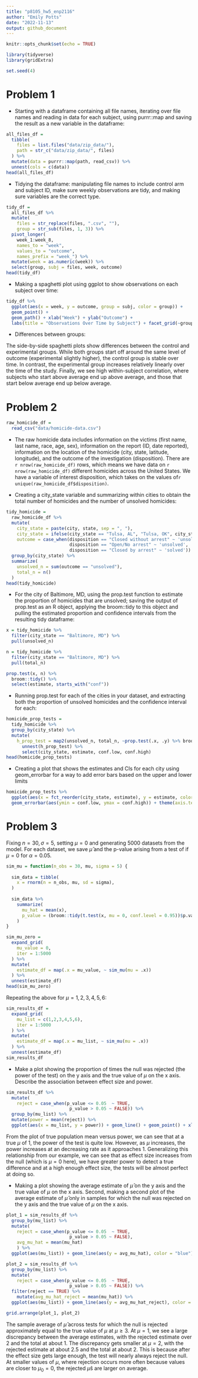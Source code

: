 ```yaml
---
title: "p8105_hw5_enp2116"
author: "Emily Potts"
date: "2022-11-13"
output: github_document
---
```


```r
knitr::opts_chunk$set(echo = TRUE)

library(tidyverse)
library(gridExtra)

set.seed(4)
```

# Problem 1
* Starting with a dataframe containing all file names, iterating over file names and reading in data for each subject, using purrr::map and saving the result as a new variable in the dataframe:
```r
all_files_df = 
  tibble(
    files = list.files("data/zip_data/"),
    path = str_c("data/zip_data/", files)
  ) %>% 
  mutate(data = purrr::map(path, read_csv)) %>% 
  unnest(cols = c(data))
head(all_files_df)
```

* Tidying the dataframe: manipulating file names to include control arm and subject ID, make sure weekly observations are tidy, and making sure variables are the correct type.
```r
tidy_df = 
  all_files_df %>% 
  mutate(
    files = str_replace(files, ".csv", ""),
    group = str_sub(files, 1, 3)) %>% 
  pivot_longer(
    week_1:week_8,
    names_to = "week",
    values_to = "outcome",
    names_prefix = "week_") %>% 
  mutate(week = as.numeric(week)) %>% 
  select(group, subj = files, week, outcome)
head(tidy_df)
```

* Making a spaghetti plot using ggplot to show observations on each subject over time:
```r
tidy_df %>% 
  ggplot(aes(x = week, y = outcome, group = subj, color = group)) + 
  geom_point() + 
  geom_path() + xlab("Week") + ylab("Outcome") + 
  labs(title = "Observations Over Time by Subject") + facet_grid(~group)
```

* Differences between groups:

The side-by-side spaghetti plots show differences between the control and experimental groups. While both groups start off around the same level of outcome (experimental slightly higher), the control group is stable over time. In contrast, the experimental group increases relatively linearly over the time of the study. Finally, we see high within-subject correlation, where subjects who start above average end up above average, and those that start below average end up below average. 

# Problem 2

```r
raw_homicide_df =
  read_csv("data/homicide-data.csv")
```
* The raw homicide data includes information on the victims (first name, last name, race, age, sex), information on the report (ID, date reported), information on the location of the homicide (city, state, latitude, longitude), and the outcome of the investigation (disposition). There are `r nrow(raw_homicide_df)` rows, which means we have data on `r nrow(raw_homicide_df)` different homicides across the United States. We have a variable of interest disposition, which takes on the values of`r unique(raw_homicide_df$disposition)`.

* Creating a city_state variable and summarizing within cities to obtain the total number of homicides and the number of unsolved homicides:
```r
tidy_homicide = 
  raw_homicide_df %>% 
  mutate(
    city_state = paste(city, state, sep = ", "),
    city_state = ifelse(city_state == "Tulsa, AL", "Tulsa, OK", city_state),
    outcome = case_when(disposition == "Closed without arrest" ~ 'unsolved',
                        disposition == "Open/No arrest" ~ 'unsolved',
                        disposition == "Closed by arrest" ~ 'solved')) %>% 
  group_by(city_state) %>% 
  summarize(
    unsolved_n = sum(outcome == "unsolved"),
    total_n = n()
  ) 
head(tidy_homicide)
```

* For the city of Baltimore, MD, using the prop.test function to estimate the proportion of homicides that are unsolved; saving the output of prop.test as an R object, applying the broom::tidy to this object and pulling the estimated proportion and confidence intervals from the resulting tidy dataframe:
```r
x = tidy_homicide %>% 
  filter(city_state == "Baltimore, MD") %>% 
  pull(unsolved_n)

n = tidy_homicide %>% 
  filter(city_state == "Baltimore, MD") %>% 
  pull(total_n)

prop.test(x, n) %>% 
  broom::tidy() %>% 
  select(estimate, starts_with("conf"))
```

* Running prop.test for each of the cities in your dataset, and extracting both the proportion of unsolved homicides and the confidence interval for each:
```r
homicide_prop_tests = 
  tidy_homicide %>% 
  group_by(city_state) %>% 
  mutate(
    h_prop_test = map2(unsolved_n, total_n, ~prop.test(.x, .y) %>% broom::tidy())) %>% 
      unnest(h_prop_test) %>% 
      select(city_state, estimate, conf.low, conf.high)
head(homicide_prop_tests)  
```

* Creating a plot that shows the estimates and CIs for each city using geom_errorbar for a way to add error bars based on the upper and lower limits
```r
homicide_prop_tests %>% 
  ggplot(aes(x = fct_reorder(city_state, estimate), y = estimate, color = city_state)) + geom_point() +
  geom_errorbar(aes(ymin = conf.low, ymax = conf.high)) + theme(axis.text.x = element_text(angle = 90), legend.position = "none") + labs(x = "Location of Homicide (City, State)", y = "Estimated Proportion of Unsolved Homicides", title = "95% CI of Proportion Unsolved Homicides by City")
```


# Problem 3

Fixing $n = 30, \sigma = 5$, setting $\mu = 0$ and generating 5000 datasets from the model. For each dataset, we save $\hat{\mu}$ and the p-value arising from a test of if $\mu = 0$ for $\alpha = 0.05$. 
```r
sim_mu = function(n_obs = 30, mu, sigma = 5) {
  
  sim_data = tibble(
    x = rnorm(n = n_obs, mu, sd = sigma),
  )
  
  sim_data %>% 
    summarize(
      mu_hat = mean(x),
      p_value = (broom::tidy(t.test(x, mu = 0, conf.level = 0.95))$p.value)
    )
}

sim_mu_zero = 
  expand_grid(
    mu_value = 0,
    iter = 1:5000
  ) %>% 
  mutate(
    estimate_df = map(.x = mu_value, ~ sim_mu(mu = .x))
  ) %>% 
  unnest(estimate_df)
head(sim_mu_zero)
```

Repeating the above for $\mu={1,2,3,4,5,6}$:
```r
sim_results_df = 
  expand_grid(
    mu_list = c(1,2,3,4,5,6),
    iter = 1:5000
  ) %>% 
  mutate(
    estimate_df = map(.x = mu_list, ~ sim_mu(mu = .x))
  ) %>% 
  unnest(estimate_df)
sim_results_df
```

* Make a plot showing the proportion of times the null was rejected (the power of the test) on the y axis and the true value of $\mu$ on the x axis. Describe the association between effect size and power.
```r
sim_results_df %>% 
  mutate(
    reject = case_when(p_value <= 0.05  ~ TRUE,
                        p_value > 0.05 ~ FALSE)) %>% 
  group_by(mu_list) %>% 
  mutate(power = mean(reject)) %>%
  ggplot(aes(x = mu_list, y = power)) + geom_line() + geom_point() + xlab("True Population Mean") + ylab("Power") + labs(title = "True Population Mean vs Power")
```
From the plot of true population mean versus power, we can see that at a true $\mu$ of 1, the power of the test is quite low. However, as $\mu$ increases, the power increases at an decreasing rate as it approaches 1. Generalizing this relationship from our example, we can see that as effect size increases from the null (which is $\mu = 0$ here), we have greater power to detect a true difference and at a high enough effect size, the tests will be almost perfect at doing so.

* Making a plot showing the average estimate of $\hat{\mu}$ on the y axis and the true value of $\mu$ on the x axis. Second, making a second plot of the average estimate of $\hat{\mu}$ only in samples for which the null was rejected on the y axis and the true value of $\mu$ on the x axis. 
```r
plot_1 = sim_results_df %>% 
  group_by(mu_list) %>%
  mutate(
    reject = case_when(p_value <= 0.05  ~ TRUE,
                        p_value > 0.05 ~ FALSE),
    avg_mu_hat = mean(mu_hat)
    ) %>% 
  ggplot(aes(mu_list)) + geom_line(aes(y = avg_mu_hat), color = "blue") + geom_point(aes(y = avg_mu_hat), color = "blue") + xlab("True Population Mean") + ylab("Avg Estimate of Pop Mean") + labs(title = "True Population Mean vs Average Estimate") + ylim(0, 7)

plot_2 = sim_results_df %>% 
  group_by(mu_list) %>%
  mutate(
    reject = case_when(p_value <= 0.05  ~ TRUE,
                        p_value > 0.05 ~ FALSE)) %>% 
  filter(reject == TRUE) %>% 
    mutate(avg_mu_hat_reject = mean(mu_hat)) %>% 
  ggplot(aes(mu_list)) + geom_line(aes(y = avg_mu_hat_reject), color = "red") + geom_point(aes(y = avg_mu_hat_reject), color = "red") + xlab("True Population Mean") + ylab("Avg Estimate of Pop Mean") + labs(title = "True Population Mean vs Average Estimate for Rejected Null") + ylim(0, 7)

grid.arrange(plot_1, plot_2)
```
The sample average of $\hat{\mu}$ across tests for which the null is rejected approximately equal to the true value of $\mu$ at $\mu \geq 3$. At $\mu = 1$, we see a large discrepancy between the average estimates, with the rejected estimate over 2 and the total at about 1. The discrepancy gets smaller at $\mu = 2$, with the rejected estimate at about 2.5 and the total at about 2. This is because after the effect size gets large enough, the test will nearly always reject the null. At smaller values of $\mu$, where rejection occurs more often because values are closer to $\mu_0 = 0$, the rejected $\hat{\mu}$s are larger on average. 




